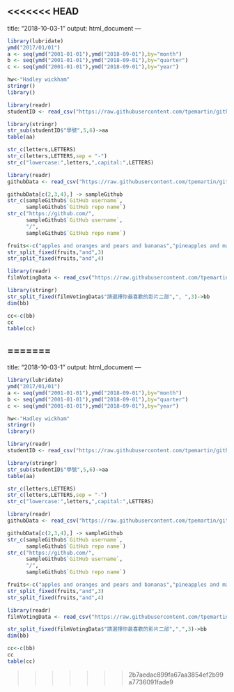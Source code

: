 <<<<<<< HEAD
---
title: "2018-10-03-1"
output: html_document
---

```r
library(lubridate)
ymd("2017/01/01")
a <- seq(ymd("2001-01-01"),ymd("2018-09-01"),by="month")
b <- seq(ymd("2001-01-01"),ymd("2018-09-01"),by="quarter")
c <- seq(ymd("2001-01-01"),ymd("2018-09-01"),by="year")
```
```r
hw<-"Hadley wickham"
stringr()
library()
```

```r
library(readr)
studentID <- read_csv("https://raw.githubusercontent.com/tpemartin/github-data/master/studentID.csv")
```

```r
library(stringr)
str_sub(studentID$"學號",5,6)->aa
table(aa)
```
```r
str_c(letters,LETTERS)
str_c(letters,LETTERS,sep = "-")
str_c("lowercase:",letters,",capital:",LETTERS)
```
```r
library(readr)
githubData <- read_csv("https://raw.githubusercontent.com/tpemartin/github-data/master/githubData.csv")
```
```r
githubData[c(2,3,4),] -> sampleGithub
str_c(sampleGithub$`GitHub username`,
      sampleGithub$`GitHub repo name`)
str_c("https://github.com/",
      sampleGithub$`GitHub username`,
      "/",
      sampleGithub$`GitHub repo name`)
```
```r
fruits<-c("apples and oranges and pears and bananas","pineapples and mangos and guavas")
str_split_fixed(fruits,"and",3)
str_split_fixed(fruits,"and",4)
```
```r
library(readr)
filmVotingData <- read_csv("https://raw.githubusercontent.com/tpemartin/course-107-1-programming-for-data-science/master/data/%E7%AC%AC%E4%B8%89%E5%B1%86%E7%B6%93%E6%BF%9F%E6%92%AD%E5%AE%A2%E7%AB%B6%E8%B3%BD%E5%8F%83%E8%B3%BD%E4%BD%9C%E5%93%81%E6%8A%95%E7%A5%A8%E7%B5%90%E6%9E%9C%E6%A8%A3%E6%9C%AC%20-%20Sheet1.csv")
```

```r
library(stringr)
str_split_fixed(filmVotingData$"請選擇你最喜歡的影片二部",", ",3)->bb
dim(bb)

cc<-c(bb)
cc
table(cc)
```

=======
---
title: "2018-10-03-1"
output: html_document
---

```r
library(lubridate)
ymd("2017/01/01")
a <- seq(ymd("2001-01-01"),ymd("2018-09-01"),by="month")
b <- seq(ymd("2001-01-01"),ymd("2018-09-01"),by="quarter")
c <- seq(ymd("2001-01-01"),ymd("2018-09-01"),by="year")
```
```r
hw<-"Hadley wickham"
stringr()
library()
```

```r
library(readr)
studentID <- read_csv("https://raw.githubusercontent.com/tpemartin/github-data/master/studentID.csv")
```

```r
library(stringr)
str_sub(studentID$"學號",5,6)->aa
table(aa)
```
```r
str_c(letters,LETTERS)
str_c(letters,LETTERS,sep = "-")
str_c("lowercase:",letters,",capital:",LETTERS)
```
```r
library(readr)
githubData <- read_csv("https://raw.githubusercontent.com/tpemartin/github-data/master/githubData.csv")
```
```r
githubData[c(2,3,4),] -> sampleGithub
str_c(sampleGithub$`GitHub username`,
      sampleGithub$`GitHub repo name`)
str_c("https://github.com/",
      sampleGithub$`GitHub username`,
      "/",
      sampleGithub$`GitHub repo name`)
```
```r
fruits<-c("apples and oranges and pears and bananas","pineapples and mangos and guavas")
str_split_fixed(fruits,"and",3)
str_split_fixed(fruits,"and",4)
```
```r
library(readr)
filmVotingData <- read_csv("https://raw.githubusercontent.com/tpemartin/course-107-1-programming-for-data-science/master/data/%E7%AC%AC%E4%B8%89%E5%B1%86%E7%B6%93%E6%BF%9F%E6%92%AD%E5%AE%A2%E7%AB%B6%E8%B3%BD%E5%8F%83%E8%B3%BD%E4%BD%9C%E5%93%81%E6%8A%95%E7%A5%A8%E7%B5%90%E6%9E%9C%E6%A8%A3%E6%9C%AC%20-%20Sheet1.csv")
```

```r
str_split_fixed(filmVotingData$"請選擇你最喜歡的影片二部",",",3)->bb
dim(bb)

cc<-c(bb)
cc
table(cc)
```

>>>>>>> 2b7aedac899fa67aa3854ef2b99a7736091fade9
